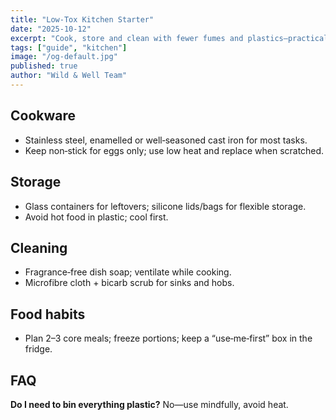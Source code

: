 ```yaml
---
title: "Low‑Tox Kitchen Starter"
date: "2025-10-12"
excerpt: "Cook, store and clean with fewer fumes and plastics—practical swaps that last years."
tags: ["guide", "kitchen"]
image: "/og-default.jpg"
published: true
author: "Wild & Well Team"
---
```


## Cookware
- Stainless steel, enamelled or well‑seasoned cast iron for most tasks.  
- Keep non‑stick for eggs only; use low heat and replace when scratched.

## Storage
- Glass containers for leftovers; silicone lids/bags for flexible storage.  
- Avoid hot food in plastic; cool first.

## Cleaning
- Fragrance‑free dish soap; ventilate while cooking.  
- Microfibre cloth + bicarb scrub for sinks and hobs.

## Food habits
- Plan 2–3 core meals; freeze portions; keep a “use‑me‑first” box in the fridge.

## FAQ
**Do I need to bin everything plastic?** No—use mindfully, avoid heat.
